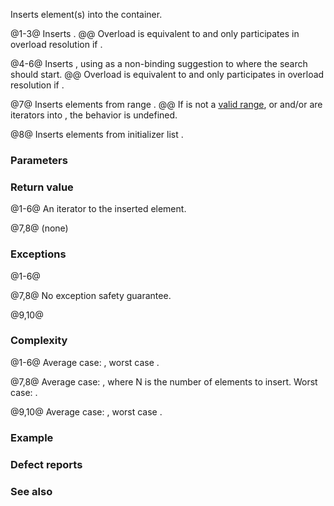 {{cpp/container/unordered_multimap/title|insert}}
{{cpp/container/unordered_multimap/navbar}}
{{dcl begin}}
{{dcl header|unordered_map}}
{{dcl|num=1|since=c++11|
iterator insert( const value_type&amp; value );
}}
{{dcl|num=2|since=c++17|
iterator insert( value_type&amp;&amp; value );
}}
{{dcl|num=3|since=c++11|
template&lt; class P &gt;
iterator insert( P&amp;&amp; value );
}}
{{dcl|num=4|since=c++11|
iterator insert( const_iterator hint, const value_type&amp; value );
}}
{{dcl|num=5|since=c++17|
iterator insert( const_iterator hint, value_type&amp;&amp; value );
}}
{{dcl|num=6|since=c++11|
template&lt; class P &gt;
iterator insert( const_iterator hint, P&amp;&amp; value );
}}
{{dcl|num=7|since=c++11|
template&lt; class InputIt &gt;
void insert( InputIt first, InputIt last );
}}
{{dcl|num=8|since=c++11|
void insert( std::initializer_list&lt;value_type&gt; ilist );
}}
{{dcl|num=9|since=c++17|
iterator insert( node_type&amp;&amp; nh );
}}
{{dcl|num=10|since=c++17|
iterator insert( const_iterator hint, node_type&amp;&amp; nh );
}}
{{dcl end}}

Inserts element(s) into the container.

@1-3@ Inserts {{c|value}}.
@@ Overload {{v|3}} is equivalent to {{c|emplace(std::forward&lt;P&gt;(value))}} and only participates in overload resolution if {{c|1=std::is_constructible&lt;value_type, P&amp;&amp;&gt;::value == true}}.

@4-6@ Inserts {{c|value}}, using {{c|hint}} as a non-binding suggestion to where the search should start.
@@ Overload {{v|6}} is equivalent to {{c|emplace_hint(hint, std::forward&lt;P&gt;(value))}} and only participates in overload resolution if {{c|1=std::is_constructible&lt;value_type, P&amp;&amp;&gt;::value == true}}.

@7@ Inserts elements from range {{range|first|last}}.
@@ If {{range|first|last}} is not a [[cpp/iterator#Ranges|valid range]], or {{c|first}} and/or {{c|last}} are iterators into {{c|*this}}, the behavior is undefined.

@8@ Inserts elements from initializer list {{c|ilist}}.

{{cpp/container/node handle insert desc|unordered_multimap|9|10}}

{{cpp/container/note iterator invalidation|unordered_multimap|insert}}

===Parameters===
{{par begin}}
{{par|hint|iterator, used as a suggestion as to where to insert the content}}
{{par|value|element value to insert}}
{{par|first, last|range of elements to insert}}
{{par|ilist|initializer list to insert the values from}}
{{par|nh|a compatible [[cpp/container/node_handle|node handle]]}}
{{par hreq}}
{{par req named|InputIt|InputIterator}}
{{par end}} 

===Return value===
@1-6@ An iterator to the inserted element.

@7,8@ (none)

{{cpp/container/node_handle_insert_return|unordered_multimap|9|10}}

===Exceptions===
@1-6@ {{cpp/strong exception safety guarantee|plural=yes}}

@7,8@ No exception safety guarantee.

@9,10@ {{cpp/strong exception safety guarantee|plural=yes}}

===Complexity===
@1-6@ Average case: {{tt|O(1)}}, worst case {{tt|O(size())}}.

@7,8@ Average case: {{tt|O(N)}}, where N is the number of elements to insert. Worst case: {{tt|O(N * size() + N)}}.

@9,10@ Average case: {{tt|O(1)}}, worst case {{tt|O(size())}}.

===Example===
{{example}}

===Defect reports===
{{dr list begin}}
{{dr list item|wg=lwg|dr=2005|std=C++11|before=overloads {{v|3,6}} would only participate in overload&lt;br&gt;resolution if {{tt|P}} is implicitly convertible to {{tt|value_type}}|after=only participates if {{tt|value_type}}&lt;br&gt;is constructible from {{tt|P&amp;&amp;}}}}
{{dr list end}}

===See also===
{{dsc begin}}
{{dsc inc|cpp/container/dsc emplace|unordered_multimap}}
{{dsc inc|cpp/container/dsc emplace_hint|unordered_multimap}}
{{dsc inc|cpp/iterator/dsc inserter}}
{{dsc end}}

{{langlinks|de|es|fr|it|ja|pt|ru|zh}}